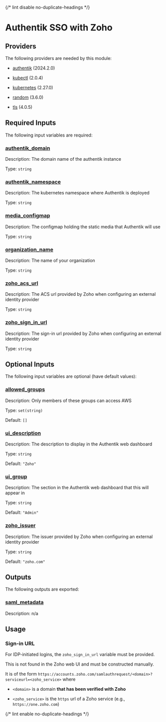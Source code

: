 
{/* lint disable no-duplicate-headings */}

# Authentik SSO with Zoho
<ModuleHeader name="authentik_zoho_sso" sourceHref="https://github.com/Panfactum/stack/tree/__PANFACTUM_VERSION_MAIN__/packages/infrastructure/authentik_zoho_sso" status="stable" type="direct"/>

## Providers

The following providers are needed by this module:

-  [authentik](https://registry.terraform.io/providers/hashicorp/authentik/2024.2.0/docs) (2024.2.0)

-  [kubectl](#requirement\_kubectl) (2.0.4)

-  [kubernetes](https://registry.terraform.io/providers/hashicorp/kubernetes/2.27.0/docs) (2.27.0)

-  [random](https://registry.terraform.io/providers/hashicorp/random/3.6.0/docs) (3.6.0)

-  [tls](#requirement\_tls) (4.0.5)

## Required Inputs

The following input variables are required:

### <a name="input_authentik_domain"></a> [authentik\_domain](#input\_authentik\_domain)

Description: The domain name of the authentik instance

Type: `string`

### <a name="input_authentik_namespace"></a> [authentik\_namespace](#input\_authentik\_namespace)

Description: The kubernetes namespace where Authentik is deployed

Type: `string`

### <a name="input_media_configmap"></a> [media\_configmap](#input\_media\_configmap)

Description: The configmap holding the static media that Authentik will use

Type: `string`

### <a name="input_organization_name"></a> [organization\_name](#input\_organization\_name)

Description: The name of your organization

Type: `string`

### <a name="input_zoho_acs_url"></a> [zoho\_acs\_url](#input\_zoho\_acs\_url)

Description: The ACS url provided by Zoho when configuring an external identity provider

Type: `string`

### <a name="input_zoho_sign_in_url"></a> [zoho\_sign\_in\_url](#input\_zoho\_sign\_in\_url)

Description: The sign-in url provided by Zoho when configuring an external identity provider

Type: `string`

## Optional Inputs

The following input variables are optional (have default values):

### <a name="input_allowed_groups"></a> [allowed\_groups](#input\_allowed\_groups)

Description: Only members of these groups can access AWS

Type: `set(string)`

Default: `[]`









### <a name="input_ui_description"></a> [ui\_description](#input\_ui\_description)

Description: The description to display in the Authentik web dashboard

Type: `string`

Default: `"Zoho"`

### <a name="input_ui_group"></a> [ui\_group](#input\_ui\_group)

Description: The section in the Authentik web dashboard that this will appear in

Type: `string`

Default: `"Admin"`

### <a name="input_zoho_issuer"></a> [zoho\_issuer](#input\_zoho\_issuer)

Description: The issuer provided by Zoho when configuring an external identity provider

Type: `string`

Default: `"zoho.com"`

## Outputs

The following outputs are exported:

### <a name="output_saml_metadata"></a> [saml\_metadata](#output\_saml\_metadata)

Description: n/a

## Usage

### Sign-in URL

For IDP-initiated logins, the `zoho_sign_in_url` variable must be provided.

This is not found in the Zoho web UI and must be constructed manually.

It is of the form `https://accounts.zoho.com/samlauthrequest/<domain>?serviceurl=<zoho_service>` where

- `<domain>` is a domain **that has been verified with Zoho**

- `<zoho_service>` is the `https` url of a Zoho service (e.g., `https://one.zoho.com`)

{/* lint enable no-duplicate-headings */}
